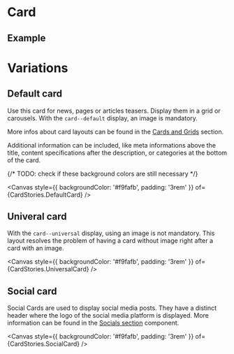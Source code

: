 
<Meta of={CardStories} />

# Card

## Example

<Canvas of={CardStories.Example} />

<Controls of={CardStories.Example} />

# Variations

## Default card

Use this card for news, pages or articles teasers. Display them in a grid or carousels. With the `card--default` display, an image is mandatory.

More infos about card layouts can be found in the [Cards and Grids](?path=/docs/components-card-cards-and-grids--one-card) section.

Additional information can be included, like meta informations above the title, content specifications after the description, or categories at the bottom of the card.

{/* TODO: check if these background colors are still necessary */}

<Canvas
  style={{ backgroundColor: '#f9fafb', padding: '3rem' }}
  of={CardStories.DefaultCard}
/>

## Univeral card

With the `card--universal` display, using an image is not mandatory. This layout resolves the problem of having a card without image right after a card with an image.

<Canvas
  style={{ backgroundColor: '#f9fafb', padding: '3rem' }}
  of={CardStories.UniversalCard}
/>

## Social card

Social Cards are used to display social media posts. They have a distinct header where the logo of the social media platform is displayed. More information can be found in the [Socials section](?path=/docs/sections-content-socials--example-with-1-card) component.

<Canvas
  style={{ backgroundColor: '#f9fafb', padding: '3rem' }}
  of={CardStories.SocialCard}
/>
